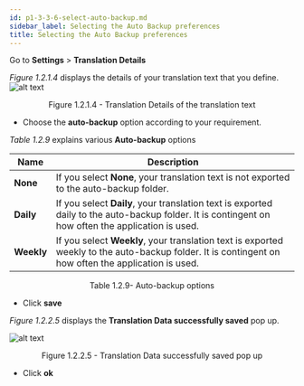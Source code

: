 ```yaml
---
id: p1-3-3-6-select-auto-backup.md
sidebar_label: Selecting the Auto Backup preferences
title: Selecting the Auto Backup preferences
---
```


Go to **Settings** > **Translation Details**

_Figure 1.2.1.4_ displays the details of your translation text that you define.
![alt text](/AutographaLiveImages/Getting_Started/translation-details-fig-1.2.1.4.jpg 'Translation Details of the translation text')

<div align='center' style={{ fontStyle: 'Italic' }}>
	Figure 1.2.1.4 - Translation Details of the translation text
</div>

-   Choose the **auto-backup** option according to your requirement.

_Table 1.2.9_ explains various **Auto-backup** options

| Name       | Description                                                                                                                                          |
| ---------- | ---------------------------------------------------------------------------------------------------------------------------------------------------- |
| **None**   | If you select **None**, your translation text is not exported to the auto-backup folder.                                                             |
| **Daily**  | If you select **Daily**, your translation text is exported daily to the auto-backup folder. It is contingent on how often the application is used.   |
| **Weekly** | If you select **Weekly**, your translation text is exported weekly to the auto-backup folder. It is contingent on how often the application is used. |

<div align='center' style={{ fontStyle: 'Italic' }}>
	Table 1.2.9- Auto-backup options
</div>

-   Click **save**

_Figure 1.2.2.5_ displays the **Translation Data successfully saved** pop up.

![alt text](/AutographaLiveImages/Getting_Started/translation-data-successfully-saved-fig-1.2.2.5.jpg 'Translation Data successfully saved pop up')

<div align='center' style={{ fontStyle: 'Italic' }}>
	Figure 1.2.2.5 - Translation Data successfully saved pop up
</div>

-   Click **ok**
